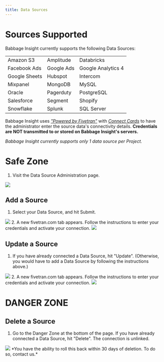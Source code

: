 ```yaml
---
title: Data Sources
---
```


# Sources Supported

Babbage Insight currently supports the following Data Sources:

|                |                   |              |
| -------------- | ----------------- | ------------ |
| Amazon S3      | Amplitude         | Databricks   |
| Facebook Ads   | Google Ads        | Google Analytics 4 |
| Google Sheets  | Hubspot           | Intercom     |
| Mixpanel       | MongoDB           | MySQL        |
| Oracle         | Pagerduty         | PostgreSQL   |
| Salesforce     | Segment           | Shopify      |
| Snowflake      | Splunk            | SQL Server   |

Babbage Insight uses 
*["Powered by Fivetran"](https://www.fivetran.com/use-case/operations/embedded)* 
with *[Connect
Cards](https://www.fivetran.com/blog/how-to-connect-to-your-customers-data-using-a-link-to-a-connect-card-generated-in-python)* 
to have the administrator enter the source data's connectivity details. **Credentials are NOT transmitted to or stored on Babbage Insight's servers.** 

*Babbage Insight currently supports only 1 data source per Project.*

# Safe Zone

1. Visit the Data Source Administration page.
<img src="/assets/dashboard/source-admin.png"/>

## Add a Source
1. Select your Data Source, and hit Submit.
<img src="/assets/dashboard/source-select.png"/>
2. A new fivetran.com tab appears. Follow the instructions to enter your
   credentials and activate your connection.
<img src="/assets/dashboard/fivetran-connect.png"/>

## Update a Source
1. If you have already connected a Data Source, hit "Update". (Otherwise, you
   would have to add a Data Source by following the instructions above.)
<img src="/assets/dashboard/update-source.png"/>
2. A new fivetran.com tab appears. Follow the instructions to enter your
   credentials and activate your connection.
<img src="/assets/dashboard/fivetran-connect.png"/>


# DANGER ZONE
## Delete a Source
1. Go to the Danger Zone at the bottom of the page. If you have already
   connected a Data Source, hit "Delete". The connection is unlinked.
<img src="/assets/dashboard/delete-source.png"/>
*You have the ability to roll this back within 30 days of deletion. To do so,
contact us.*

